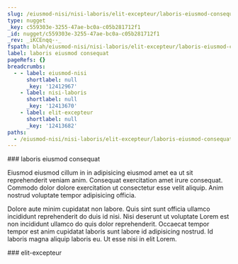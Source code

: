```yaml
---
slug: /eiusmod-nisi/nisi-laboris/elit-excepteur/laboris-eiusmod-consequat
type: nugget
_key: c559303e-3255-47ae-bc0a-c05b281712f1
_id: nugget/c559303e-3255-47ae-bc0a-c05b281712f1
_rev: _iKCEnqq--_
fspath: blah/eiusmod-nisi/nisi-laboris/elit-excepteur/laboris-eiusmod-consequat.md
label: laboris eiusmod consequat
pageRefs: {}
breadcrumbs:
  - - label: eiusmod-nisi
      shortlabel: null
      _key: '12412967'
    - label: nisi-laboris
      shortlabel: null
      _key: '12413670'
    - label: elit-excepteur
      shortlabel: null
      _key: '12413682'
paths:
  - /eiusmod-nisi/nisi-laboris/elit-excepteur/laboris-eiusmod-consequat
---
```


<NuggetArea>
<Nugget slug="/eiusmod-nisi/nisi-laboris/elit-excepteur/laboris-eiusmod-consequat" type="nugget" _key="c559303e-3255-47ae-bc0a-c05b281712f1" _id="nugget/c559303e-3255-47ae-bc0a-c05b281712f1" _rev="_iKCEnqq--_" fspath="blah/eiusmod-nisi/nisi-laboris/elit-excepteur/laboris-eiusmod-consequat.md" label="laboris eiusmod consequat" paths="/eiusmod-nisi/nisi-laboris/elit-excepteur/laboris-eiusmod-consequat">
<NuggetBody>
### laboris eiusmod consequat

Eiusmod eiusmod cillum in in adipisicing eiusmod amet ea ut sit reprehenderit veniam anim. Consequat exercitation amet irure consequat. Commodo dolor dolore exercitation ut consectetur esse velit aliquip. Anim nostrud voluptate tempor adipisicing officia.

Dolore aute minim cupidatat non labore. Quis sint sunt officia ullamco incididunt reprehenderit do duis id nisi. Nisi deserunt ut voluptate Lorem est non incididunt ullamco do quis dolor reprehenderit. Occaecat tempor tempor est anim cupidatat laboris sunt labore id adipisicing nostrud. Id laboris magna aliquip laboris eu. Ut esse nisi in elit Lorem.

</NuggetBody>
<Breadcrumbs>
<Crumbs>
<Crumb _key="12412967" label="eiusmod-nisi" /><Crumb _key="12413670" label="nisi-laboris" /><Crumb _key="12413682" label="elit-excepteur" />
</Crumbs>
</Breadcrumbs>
</Nugget>

<NuggetsInbound>
</NuggetsInbound>
<NuggetsOutbound>
</NuggetsOutbound>
</NuggetArea>
<PassagesInbound>
<Passage direction="inbound" type="passage" _key="12413682" _id="passage/12413682" _rev="_iKCEnqi--_" label="elit-excepteur" passage="elit-excepteur" fspath="blah/eiusmod-nisi/nisi-laboris/elit-excepteur" paths="/eiusmod-nisi/nisi-laboris/elit-excepteur" slug="/eiusmod-nisi/nisi-laboris/elit-excepteur">
<NuggetBody>
### elit-excepteur

</NuggetBody>
<Breadcrumbs>
<Crumbs>
<Crumb _key="12412967" label="eiusmod-nisi" /><Crumb _key="12413670" label="nisi-laboris" />
</Crumbs>
</Breadcrumbs>
</Passage>

</PassagesInbound>
<PassagesOutbound>
</PassagesOutbound>